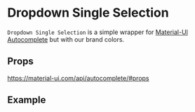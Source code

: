 
<Meta title="Forms|FormFieldDropdownSingleSelection/Readme"/>

# Dropdown Single Selection

`Dropdown Single Selection` is a simple wrapper for [Material-UI Autocomplete](https://material-ui.com/components/autocomplete/#autocomplete) but with our brand colors.

## Props

https://material-ui.com/api/autocomplete/#props

## Example

<Preview withSource="none">
	<stories.Playground/>
</Preview>